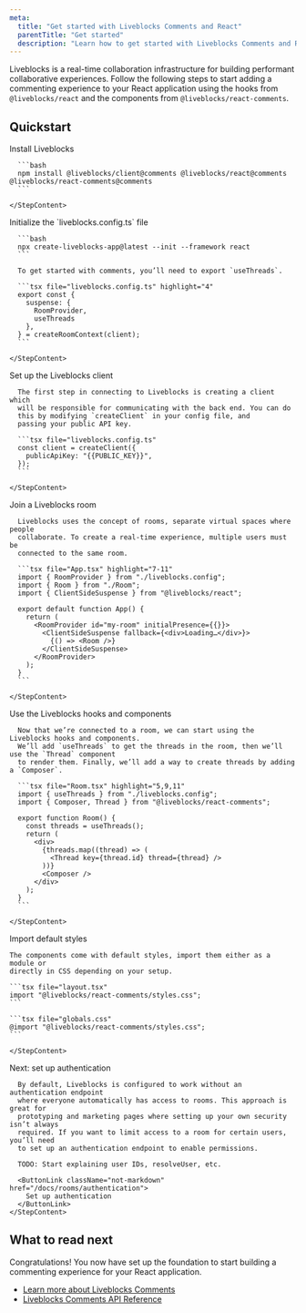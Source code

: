 ```yaml
---
meta:
  title: "Get started with Liveblocks Comments and React"
  parentTitle: "Get started"
  description: "Learn how to get started with Liveblocks Comments and React"
---
```


Liveblocks is a real-time collaboration infrastructure for building performant
collaborative experiences. Follow the following steps to start adding a
commenting experience to your React application using the hooks from
`@liveblocks/react` and the components from `@liveblocks/react-comments`.

## Quickstart

<Steps>
  <Step>
    <StepTitle>Install Liveblocks</StepTitle>
    <StepContent>

      ```bash
      npm install @liveblocks/client@comments @liveblocks/react@comments @liveblocks/react-comments@comments
      ```

    </StepContent>

  </Step>
  <Step>
    <StepTitle>Initialize the `liveblocks.config.ts` file</StepTitle>
    <StepContent>

      ```bash
      npx create-liveblocks-app@latest --init --framework react
      ```

      To get started with comments, you’ll need to export `useThreads`.

      ```tsx file="liveblocks.config.ts" highlight="4"
      export const {
        suspense: {
          RoomProvider,
          useThreads
        },
      } = createRoomContext(client);
      ```

    </StepContent>

  </Step>
  <Step>
    <StepTitle>Set up the Liveblocks client</StepTitle>
    <StepContent>

      The first step in connecting to Liveblocks is creating a client which
      will be responsible for communicating with the back end. You can do
      this by modifying `createClient` in your config file, and
      passing your public API key.

      ```tsx file="liveblocks.config.ts"
      const client = createClient({
        publicApiKey: "{{PUBLIC_KEY}}",
      });
      ```

    </StepContent>

  </Step>
  <Step>
    <StepTitle>Join a Liveblocks room</StepTitle>
    <StepContent>

      Liveblocks uses the concept of rooms, separate virtual spaces where people
      collaborate. To create a real-time experience, multiple users must be
      connected to the same room.

      ```tsx file="App.tsx" highlight="7-11"
      import { RoomProvider } from "./liveblocks.config";
      import { Room } from "./Room";
      import { ClientSideSuspense } from "@liveblocks/react";

      export default function App() {
        return (
          <RoomProvider id="my-room" initialPresence={{}}>
            <ClientSideSuspense fallback={<div>Loading…</div>}>
              {() => <Room />}
            </ClientSideSuspense>
          </RoomProvider>
        );
      }
      ```

    </StepContent>

  </Step>
  <Step>
    <StepTitle>Use the Liveblocks hooks and components</StepTitle>
    <StepContent>

      Now that we’re connected to a room, we can start using the Liveblocks hooks and components.
      We’ll add `useThreads` to get the threads in the room, then we’ll use the `Thread` component
      to render them. Finally, we’ll add a way to create threads by adding a `Composer`.

      ```tsx file="Room.tsx" highlight="5,9,11"
      import { useThreads } from "./liveblocks.config";
      import { Composer, Thread } from "@liveblocks/react-comments";

      export function Room() {
        const threads = useThreads();
        return (
          <div>
            {threads.map((thread) => (
              <Thread key={thread.id} thread={thread} />
            ))}
            <Composer />
          </div>
        );
      }
      ```

    </StepContent>

  </Step>
   <Step>
    <StepTitle>Import default styles</StepTitle>
    <StepContent>

    The components come with default styles, import them either as a module or
    directly in CSS depending on your setup.

    ```tsx file="layout.tsx"
    import "@liveblocks/react-comments/styles.css";
    ```

    ```tsx file="globals.css"
    @import "@liveblocks/react-comments/styles.css";
    ```

    </StepContent>

  </Step>
  <Step lastStep>
    <StepTitle>Next: set up authentication</StepTitle>
    <StepContent>

      By default, Liveblocks is configured to work without an authentication endpoint
      where everyone automatically has access to rooms. This approach is great for
      prototyping and marketing pages where setting up your own security isn’t always
      required. If you want to limit access to a room for certain users, you’ll need
      to set up an authentication endpoint to enable permissions.

      TODO: Start explaining user IDs, resolveUser, etc.

      <ButtonLink className="not-markdown" href="/docs/rooms/authentication">
        Set up authentication
      </ButtonLink>
    </StepContent>

  </Step>
</Steps>

## What to read next

Congratulations! You now have set up the foundation to start building a
commenting experience for your React application.

- [Learn more about Liveblocks Comments](/docs/products/comments/beta)
- [Liveblocks Comments API Reference](/docs/products/comments/beta/reference)
